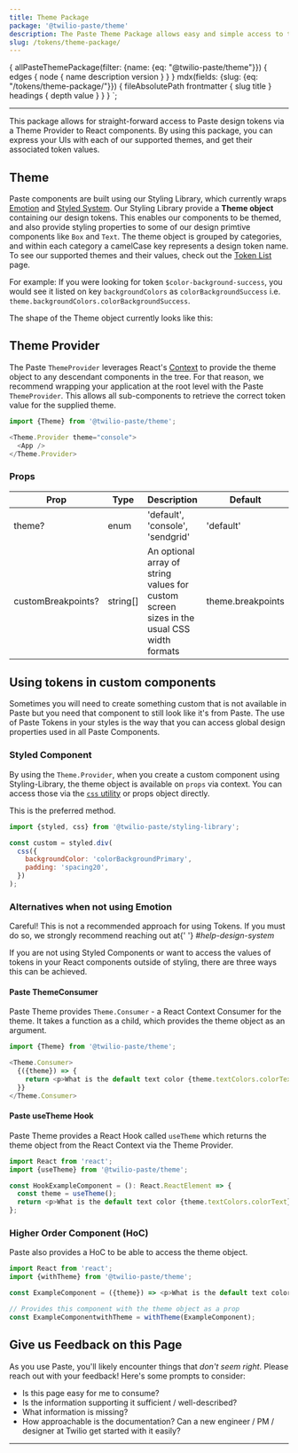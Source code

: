 ```yaml
---
title: Theme Package
package: '@twilio-paste/theme'
description: The Paste Theme Package allows easy and simple access to the design tokens via a theme provider to React components
slug: /tokens/theme-package/
---
```



  {
    allPasteThemePackage(filter: {name: {eq: "@twilio-paste/theme"}}) {
      edges {
        node {
          name
          description
          version
        }
      }
    }
    mdx(fields: {slug: {eq: "/tokens/theme-package/"}}) {
      fileAbsolutePath
      frontmatter {
        slug
        title
      }
      headings {
        depth
        value
      }
    }
  }
`;

<ComponentHeader
  name="Theme package"
  categoryRoute={SidebarCategoryRoutes.TOKENS}
  githubUrl="https://github.com/twilio-labs/paste/tree/master/packages/paste-core/components/button"
  storybookUrl="https://twilio-labs.github.io/paste/?path=/story/overview-theme--provider"
  data={props.data.allPasteThemePackage.edges}
/>

---

<contentwrapper>

<PageAside data={props.data.mdx} headings={props.data.mdx.headings} />

<content>

This package allows for straight-forward access to Paste design tokens via a Theme Provider to React components. By using this package, you can express your UIs with each of our supported themes, and get their associated token values.

## Theme

Paste components are built using our Styling Library, which currently wraps [Emotion](https://emotion.sh/) and
[Styled System](https://styled-system.com). Our Styling Library provide a **Theme object** containing our
design tokens. This enables our components to be themed, and also provide styling properties to some of
our design primtive components like `Box` and `Text`. The theme object is grouped by categories,
and within each category a camelCase key represents a design token name. To see our supported themes
and their values, check out the [Token List](/tokens/) page.

For example: If you were looking for token `$color-background-success`, you would see it listed on key `backgroundColors` as `colorBackgroundSuccess` i.e. `theme.backgroundColors.colorBackgroundSuccess`.

The shape of the Theme object currently looks like this:

<ThemeObjectDisplay />

## Theme Provider

The Paste `ThemeProvider` leverages React's [Context](https://reactjs.org/docs/context.html) to provide
the theme object to any descendant components in the tree. For that reason, we recommend wrapping your
application at the root level with the Paste `ThemeProvider`. This allows all sub-components to retrieve
the correct token value for the supplied theme.

```js
import {Theme} from '@twilio-paste/theme';

<Theme.Provider theme="console">
  <App />
</Theme.Provider>
```

### Props

| Prop               | Type     | Description                                                                               | Default           |
| ------------------ | -------- | ----------------------------------------------------------------------------------------- | ----------------- |
| theme?             | enum     | 'default', 'console', 'sendgrid'                                                          | 'default'         |
| customBreakpoints? | string[] | An optional array of string values for custom screen sizes in the usual CSS width formats | theme.breakpoints |

## Using tokens in custom components

Sometimes you will need to create something custom that is not available in Paste but you need that component to still look like it's from Paste. The use of Paste Tokens in your styles is the way that you can access global design properties used in all Paste Components.

### Styled Component

By using the `Theme.Provider`, when you create a custom component using Styling-Library, the theme object is available on `props` via context. You can access those via the [`css` utility](https://github.com/styled-system/styled-system/blob/master/packages/css/README.md) or props object directly.

This is the preferred method.

```js
import {styled, css} from '@twilio-paste/styling-library';

const custom = styled.div(
  css({
    backgroundColor: 'colorBackgroundPrimary',
    padding: 'spacing20',
  })
);
```

### Alternatives when not using Emotion

<Callout variant="warning">
  <CalloutTitle as="h4">Careful!</CalloutTitle>
  <CalloutText>
    This is not a recommended approach for using Tokens. If you must do so, we strongly recommend reaching out at{' '}
    <em>#help-design-system</em>
  </CalloutText>
</Callout>

If you are not using Styled Components or want to access the values of tokens in your React components outside of styling, there are three ways this can be achieved.

#### Paste ThemeConsumer

Paste Theme provides `Theme.Consumer` - a React Context Consumer for the theme. It takes a function as a child, which provides the theme object as an argument.

```js
import {Theme} from '@twilio-paste/theme';

<Theme.Consumer>
  {({theme}) => {
    return <p>What is the default text color {theme.textColors.colorText}</p>;
  }}
</Theme.Consumer>
```

#### Paste useTheme Hook

Paste Theme provides a React Hook called `useTheme` which returns the theme object from the React Context via the Theme Provider.

```js
import React from 'react';
import {useTheme} from '@twilio-paste/theme';

const HookExampleComponent = (): React.ReactElement => {
  const theme = useTheme();
  return <p>What is the default text color {theme.textColors.colorText}</p>;
};
```

### Higher Order Component (HoC)

Paste also provides a HoC to be able to access the theme object.

```js
import React from 'react';
import {withTheme} from '@twilio-paste/theme';

const ExampleComponent = ({theme}) => <p>What is the default text color {theme.textColors.colorText}</p>;

// Provides this component with the theme object as a prop
const ExampleComponentwithTheme = withTheme(ExampleComponent);
```

## Give us Feedback on this Page

As you use Paste, you'll likely encounter things that _don't seem right_. Please reach out with your feedback! Here's some prompts to consider:

- Is this page easy for me to consume?
- Is the information supporting it sufficient / well-described?
- What information is missing?
- How approachable is the documentation? Can a new engineer / PM / designer at Twilio get started with it easily?

---

<Box marginTop="space90">
  <Changelog />
</Box>

</content>

</contentwrapper>
